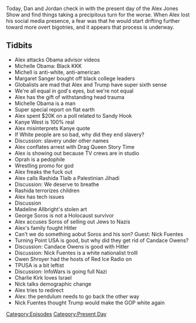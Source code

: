 {{Episode
    | title           = October 30, 2019
    | caption         = [https://knowledgefight.libsyn.com/knowledge-fight-october-30-2019 Listen to this episode on Libsyn]
    | episodeNumber   = 363
    | length          = 01:48:52
    | airDate         = November 1, 2019
    | coverageDate    = October 30, 2019
    | episodeType     = [[:Category:Present Day|Present Day]]
    | appearance      = [[Michelle Obama]], [[Margaret Sanger]], [[Kanye West]], [[Oprah]], [[Rashida Tlaib]], [[Madeline Allbright]], [[Nick Fuentes]], [[Candace Owens]], [[Owen Shroyer]], [[Charlie Kirk]]
    | previousEpisode = [[362: There Is No Mermaid]]
    | nextEpisode     = [[364: April 21-22, 2013]]
}}

{{Stub}}

Today, Dan and Jordan check in with the present day of the Alex Jones Show and find things taking a precipitous turn for the worse. When Alex lost his social media presence, a fear was that he would start drifting further toward more overt bigotries, and it appears that process is underway.

==Tidbits==

*Alex attacks Obama advisor videos
*Michelle Obama: Black KKK
*Michell is anti-white, anti-american
*Margaret Sanger bought off black college leaders
*Globalists are mad that Alex and Trump have super sixth sense
*We're all equal in god's eyes, but we're not equal
*Alex has the gift of withstanding head trauma
*Michelle Obama is a man
*Super special report on flat earth
*Alex spent $20K on a poll related to Sandy Hook
*Kanye West is 100% real
*Alex misinterprets Kanye quote
*If White people are so bad, why did they end slavery?
*Discussion: slavery under other names
*Alex conflates arrest with Drag Queen Story Time
*Alex is showing out because TV crews are in studio
*Oprah is a pedophile
*Wrestling promo for god
*Alex freaks the fuck out
*Alex calls Rashida Tlaib a Palestinian Jihadi
*Discussion: We deserve to breathe
*Rashida terrorizes children
*Alex has tech issues
*Discussion
*Madeline Allbright's stolen art
*George Soros is not a Holocaust survivor
*Alex accuses Soros of selling out Jews to Nazis
*Alex's family fought Hitler
*Can't we do something aobut Soros and his son? Guest: Nick Fuentes
*Turning Point USA is good, but why did they get rid of Candace Owens?
*Discussion: Candace Owens is good with Hitler
*Discussion: Nick Fuentes is a white nationalist trolll
*Owen Shroyer had the hosts of Red Ice Radio on
*TPUSA is a bit leftist
*Discussion: InfoWars is going full Nazi
*Charlie Kirk loves Israel
*Nick talks demographic change
*Alex tries to redirect
*Alex: the pendulum needs to go back the other way
*Nick Fuentes thought Trump would make the GOP white again

[[Category:Episodes]]
[[Category:Present Day]]